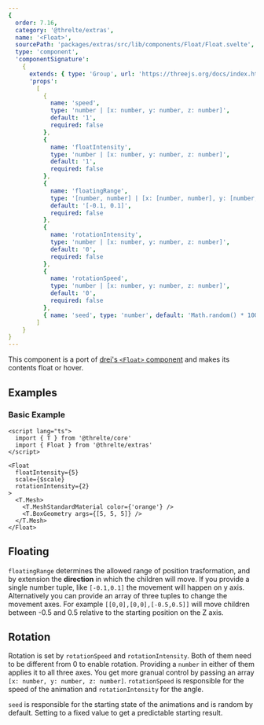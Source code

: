 ```yaml
---
{
  order: 7.16,
  category: '@threlte/extras',
  name: '<Float>',
  sourcePath: 'packages/extras/src/lib/components/Float/Float.svelte',
  type: 'component',
  'componentSignature':
    {
      extends: { type: 'Group', url: 'https://threejs.org/docs/index.html#api/en/objects/Group' },
      'props':
        [
          {
            name: 'speed',
            type: 'number | [x: number, y: number, z: number]',
            default: '1',
            required: false
          },
          {
            name: 'floatIntensity',
            type: 'number | [x: number, y: number, z: number]',
            default: '1',
            required: false
          },
          {
            name: 'floatingRange',
            type: '[number, number] | [x: [number, number], y: [number, number], z: [number, number]]',
            default: '[-0.1, 0.1]',
            required: false
          },
          {
            name: 'rotationIntensity',
            type: 'number | [x: number, y: number, z: number]',
            default: '0',
            required: false
          },
          {
            name: 'rotationSpeed',
            type: 'number | [x: number, y: number, z: number]',
            default: '0',
            required: false
          },
          { name: 'seed', type: 'number', default: 'Math.random() * 10000', required: false }
        ]
    }
}
---
```


This component is a port of [drei's `<Float>` component](https://github.com/pmndrs/drei#float) and makes its contents float or hover.

<Example path="extras/float" />

## Examples

### Basic Example

```svelte title="FloatingMesh.svelte"
<script lang="ts">
  import { T } from '@threlte/core'
  import { Float } from '@threlte/extras'
</script>

<Float
  floatIntensity={5}
  scale={$scale}
  rotationIntensity={2}
>
  <T.Mesh>
    <T.MeshStandardMaterial color={'orange'} />
    <T.BoxGeometry args={[5, 5, 5]} />
  </T.Mesh>
</Float>
```

## Floating

`floatingRange` determines the allowed range of position trasformation, and by extension the **direction** in which the children will move. If you provide a single number tuple, like `[-0.1,0.1]` the movement will happen on y axis. Alternatively you can provide an array of three tuples to change the movement axes. For example `[[0,0],[0,0],[-0.5,0.5]]` will move children between -0.5 and 0.5 relative to the starting position on the Z axis.

## Rotation

Rotation is set by `rotationSpeed` and `rotationIntensity`. Both of them need to be different from 0 to enable rotation. Providing a `number` in either of them applies it to all three axes. You get more granual control by passing an array `[x: number, y: number, z: number]`. `rotationSpeed` is responsible for the speed of the animation and `rotationIntensity` for the angle.

`seed` is responsible for the starting state of the animations and is random by default. Setting to a fixed value to get a predictable starting result.
